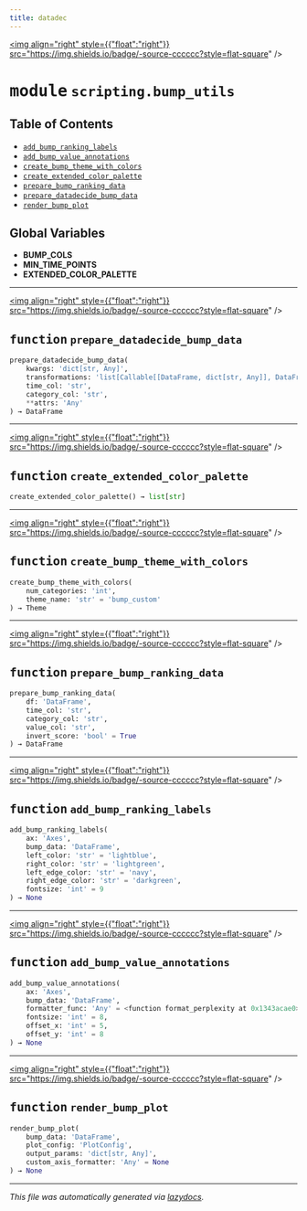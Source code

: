 ```yaml
---
title: datadec
---
```


<a href="https://github.com/drothermel/%24%7BREPO%7D/blob/main/src/datadec/scripting/bump_utils.py"><img align="right" style={{"float":"right"}} src="https://img.shields.io/badge/-source-cccccc?style=flat-square" /></a>

# <kbd>module</kbd> `scripting.bump_utils`



## Table of Contents
- [`add_bump_ranking_labels`](./datadec.scripting.bump_utils#function-add-bump-ranking-labels)
- [`add_bump_value_annotations`](./datadec.scripting.bump_utils#function-add-bump-value-annotations)
- [`create_bump_theme_with_colors`](./datadec.scripting.bump_utils#function-create-bump-theme-with-colors)
- [`create_extended_color_palette`](./datadec.scripting.bump_utils#function-create-extended-color-palette)
- [`prepare_bump_ranking_data`](./datadec.scripting.bump_utils#function-prepare-bump-ranking-data)
- [`prepare_datadecide_bump_data`](./datadec.scripting.bump_utils#function-prepare-datadecide-bump-data)
- [`render_bump_plot`](./datadec.scripting.bump_utils#function-render-bump-plot)


**Global Variables**
---------------
- **BUMP_COLS**
- **MIN_TIME_POINTS**
- **EXTENDED_COLOR_PALETTE**

---

<a href="https://github.com/drothermel/%24%7BREPO%7D/blob/main/src/datadec/scripting/bump_utils.py#L62"><img align="right" style={{"float":"right"}} src="https://img.shields.io/badge/-source-cccccc?style=flat-square" /></a>

## <kbd>function</kbd> `prepare_datadecide_bump_data`

```python
prepare_datadecide_bump_data(
    kwargs: 'dict[str, Any]',
    transformations: 'list[Callable[[DataFrame, dict[str, Any]], DataFrame]]',
    time_col: 'str',
    category_col: 'str',
    **attrs: 'Any'
) → DataFrame
```





---

<a href="https://github.com/drothermel/%24%7BREPO%7D/blob/main/src/datadec/scripting/bump_utils.py#L91"><img align="right" style={{"float":"right"}} src="https://img.shields.io/badge/-source-cccccc?style=flat-square" /></a>

## <kbd>function</kbd> `create_extended_color_palette`

```python
create_extended_color_palette() → list[str]
```





---

<a href="https://github.com/drothermel/%24%7BREPO%7D/blob/main/src/datadec/scripting/bump_utils.py#L95"><img align="right" style={{"float":"right"}} src="https://img.shields.io/badge/-source-cccccc?style=flat-square" /></a>

## <kbd>function</kbd> `create_bump_theme_with_colors`

```python
create_bump_theme_with_colors(
    num_categories: 'int',
    theme_name: 'str' = 'bump_custom'
) → Theme
```





---

<a href="https://github.com/drothermel/%24%7BREPO%7D/blob/main/src/datadec/scripting/bump_utils.py#L109"><img align="right" style={{"float":"right"}} src="https://img.shields.io/badge/-source-cccccc?style=flat-square" /></a>

## <kbd>function</kbd> `prepare_bump_ranking_data`

```python
prepare_bump_ranking_data(
    df: 'DataFrame',
    time_col: 'str',
    category_col: 'str',
    value_col: 'str',
    invert_score: 'bool' = True
) → DataFrame
```





---

<a href="https://github.com/drothermel/%24%7BREPO%7D/blob/main/src/datadec/scripting/bump_utils.py#L161"><img align="right" style={{"float":"right"}} src="https://img.shields.io/badge/-source-cccccc?style=flat-square" /></a>

## <kbd>function</kbd> `add_bump_ranking_labels`

```python
add_bump_ranking_labels(
    ax: 'Axes',
    bump_data: 'DataFrame',
    left_color: 'str' = 'lightblue',
    right_color: 'str' = 'lightgreen',
    left_edge_color: 'str' = 'navy',
    right_edge_color: 'str' = 'darkgreen',
    fontsize: 'int' = 9
) → None
```





---

<a href="https://github.com/drothermel/%24%7BREPO%7D/blob/main/src/datadec/scripting/bump_utils.py#L190"><img align="right" style={{"float":"right"}} src="https://img.shields.io/badge/-source-cccccc?style=flat-square" /></a>

## <kbd>function</kbd> `add_bump_value_annotations`

```python
add_bump_value_annotations(
    ax: 'Axes',
    bump_data: 'DataFrame',
    formatter_func: 'Any' = <function format_perplexity at 0x1343acae0>,
    fontsize: 'int' = 8,
    offset_x: 'int' = 5,
    offset_y: 'int' = 8
) → None
```





---

<a href="https://github.com/drothermel/%24%7BREPO%7D/blob/main/src/datadec/scripting/bump_utils.py#L227"><img align="right" style={{"float":"right"}} src="https://img.shields.io/badge/-source-cccccc?style=flat-square" /></a>

## <kbd>function</kbd> `render_bump_plot`

```python
render_bump_plot(
    bump_data: 'DataFrame',
    plot_config: 'PlotConfig',
    output_params: 'dict[str, Any]',
    custom_axis_formatter: 'Any' = None
) → None
```







---

_This file was automatically generated via [lazydocs](https://github.com/ml-tooling/lazydocs)._
